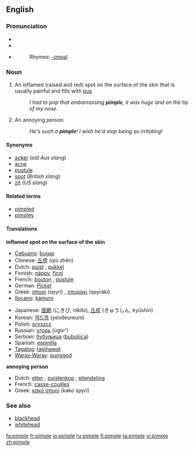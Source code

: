 ==English==

===Pronunciation===
*{{IPAchar|pĭm'p(ə)l}}
*{{IPA|/ˈpɪmp(ə)l/}}
*{{SAMPA|/"pImp(@)l/}}
*:Rhymes: [[Rhymes:English:-ɪmpəl|-ɪmpəl]]

===Noun===
{{wikipedia}}
{{en-noun}}

# An inflamed (raised and red) spot on the surface of the skin that is usually painful and fills with [[pus]].
#:''I had to pop that embarrassing '''pimple''', it was huge and on the tip of my nose''.
# {{Slang}} An annoying person.
#:''He's such a '''pimple'''! I wish he'd stop being so irritating!''

====Synonyms====
*[[acker]] (''old Aus slang'')
*[[acne]]
*[[pustule]]
*[[spot]] (''British slang'')
*[[zit]] (''US slang'')

====Related terms====
*[[pimpled]]
*[[pimpley]]

====Translations====
'''inflamed spot on the surface of the skin'''
{{top}}
*[[Cebuano]]: [[bugas]]
*Chinese: [[丘疹]] (qiū zhěn)
*Dutch: [[puist]] {{f}}, [[pukkel]]
*Finnish: [[näppy]], [[finni]]
*French: [[bouton]] {{m}}, [[pustule]] {{f}}
*German: [[Pickel]] {{m}}
*Greek: [[σπυρί]] (spyri) {{n}}, [[σπυράκι]] (spyráki) {{n}}
*[[Ilocano]]: [[kamuro]]
{{mid}}
*Japanese: [[面皰]] (にきび, níkibi), [[丘疹]] (きゅうしん, kyūshin)
*Korean: [[여드름]] (yeodeureum)
*Polish: [[pryszcz]] {{m}}
*Russian: [[угорь]] (úgor’) {{m}}
*Serbian: [[бубуљица]] ([[bubuljica]]) {{f}}
*Spanish: [[espinilla]] {{f}}
*[[Tagalog]]: [[tagihawat]]
*[[Waray-Waray]]: [[punggod]]
{{bottom}}

'''annoying person'''
{{top}}
*Dutch: [[etter]] {{m}}, [[puistenkop]] {{m}}, [[ellendeling]] {{m}}
*French: [[casse-couilles]] {{m}}
*Greek: [[κακό σπυρί]] (kako spyri) {{n}}
{{mid}}
{{bottom}}

===See also===
*[[blackhead]]
*[[whitehead]]

[[fa:pimple]]
[[fr:pimple]]
[[io:pimple]]
[[ru:pimple]]
[[fi:pimple]]
[[ta:pimple]]
[[vi:pimple]]
[[zh:pimple]]